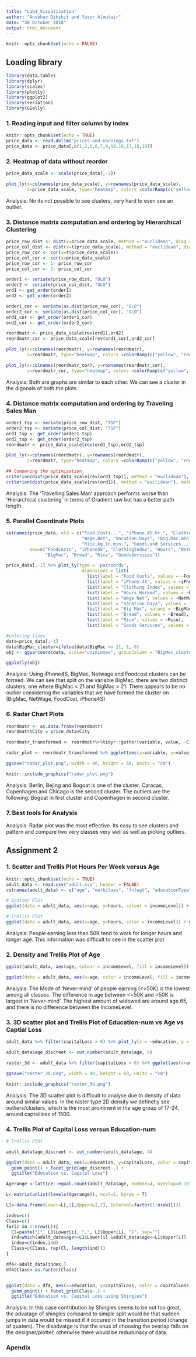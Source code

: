 ```yaml
---
title: "Lab4_Visualization"
author: "Anubhav Dikshit and Yusur Almutair"
date: "30 October 2018"
output: html_document
---
```


```r
knitr::opts_chunk$set(echo = FALSE)
```

## Loading library

```r
library(data.table)
library(dplyr)
library(scales)
library(plotly)
library(ggplot2)
library(seriation)
library(GGally)

```

### 1. Reading input and filter column by index
```r
knitr::opts_chunk$set(echo = TRUE)
price_data <- read.delim("prices-and-earnings.txt")
price_data <- price_data[,c(1,2,5,6,7,9,10,16,17,18,19)]
```

### 2. Heatmap of data without reorder
```r
price_data_scale <- scale(price_data[,-1])

plot_ly(x=colnames(price_data_scale), y=rownames(price_data_scale), 
        z=price_data_scale, type="heatmap", colors =colorRamp(c("yellow", "red"))) %>% layout(title = "Heatmap of price dataset")
```

Analysis: No its not possible to see clusters, very hard to even see an outlier.

### 3. Distance matrix computation and ordering by Hierarchical Clustering

```r

price_row_dist <- dist(x=price_data_scale, method = "euclidean", diag = TRUE)
price_col_dist <- dist(x=t(price_data_scale), method = "euclidean", diag = TRUE)
price_row_cor <- cor(x=t(price_data_scale))
price_col_cor <- cor(x=price_data_scale)
price_row_cor <- 1- price_row_cor
price_col_cor <- 1- price_col_cor

order1 <- seriate(price_row_dist, "OLO")
order2 <- seriate(price_col_dist, "OLO")
ord1 <- get_order(order1)
ord2 <- get_order(order2)

order1_cor <- seriate(as.dist(price_row_cor), "OLO")
order2_cor <- seriate(as.dist(price_col_cor), "OLO")
ord1_cor <- get_order(order1_cor)
ord2_cor <- get_order(order2_cor)

reordmatr <- price_data_scale[rev(ord1),ord2]
reordmatr_cor <- price_data_scale[rev(ord1_cor),ord2_cor]

plot_ly(x=colnames(reordmatr), y=rownames(reordmatr), 
        z=reordmatr, type="heatmap", colors =colorRamp(c("yellow", "red"))) %>% layout(title = "Heatmap of price dataset ordered using Optimal leaf ordering")

plot_ly(x=colnames(reordmatr_cor), y=rownames(reordmatr_cor), 
        z=reordmatr_cor, type="heatmap", colors =colorRamp(c("yellow", "red"))) %>% layout(title = "Heatmap of correlations of price dataset")
```

Analysis: Both are graphs are similar to each other. We can see a cluster in the digonals of both the plots.

### 4. Distance matrix computation and ordering by Traveling Sales Man
```r
order1_tsp <- seriate(price_row_dist, "TSP")
order2_tsp <- seriate(price_col_dist, "TSP")
ord1_tsp <- get_order(order1_tsp)
ord2_tsp <- get_order(order2_tsp)
reordmatr <- price_data_scale[rev(ord1_tsp),ord2_tsp]

plot_ly(x=colnames(reordmatr), y=rownames(reordmatr), 
        z=reordmatr, type="heatmap", colors =colorRamp(c("yellow", "red"))) %>% layout(title = "Heatmap of price dataset ordered using Traveling Sales Man")

## Comparing the optimization
criterion(dist(price_data_scale[rev(ord1_tsp)], method = "euclidean"), method = c("Gradient_raw", "Path_length"))
criterion(dist(price_data_scale[rev(ord1)], method = "euclidean"), method = c("Gradient_raw", "Path_length"))
```

Analysis: The 'Travelling Sales Man' approach performs worse than 'Hierarchical clustering' in terms of Gradient raw but has a better path length.

### 5. Parallel Coordinate Plots
```r

setnames(price_data, old = c("Food.Costs...", "iPhone.4S.hr.", "Clothing.Index", "Hours.Worked", 
                             "Wage.Net", "Vacation.Days", "Big.Mac.min.", "Bread.kg.in.min.", 
                             "Rice.kg.in.min.", "Goods.and.Services..."), 
         new=c("FoodCosts", "iPhone4S", "ClothingIndex", "Hours", "NetWage", "VacationDays", 
               "BigMac", "Bread", "Rice", "GoodsServices"))

price_data[,-1] %>% plot_ly(type = 'parcoords', 
                             dimensions = list(
                               list(label = "Food Costs", values = ~FoodCosts),
                               list(label = "iPhone 4S", values = ~iPhone4S),
                               list(label = "Clothing Index", values = ~ClothingIndex),
                               list(label = "Hours Worked", values = ~Hours),
                               list(label = "Wage Net", values = ~NetWage),
                               list(label = "Vacation Days", values = ~VacationDays),
                               list(label = "Big Mac", values = ~BigMac),
                               list(label = "Bread", values = ~Bread),
                               list(label = "Rice", values = ~Rice),
                               list(label = "Goods Services", values = ~GoodsServices)))

#coloring lines
data=price_data[,-1]
data$BigMac_cluster=ifelse(data$BigMac <= 21, 1, 0)
obj <- ggparcoord(data, scale="uniminmax", groupColumn = "BigMac_cluster")

ggplotly(obj)
```

Analysis: Using iPhone4S, BigMac, Netwage and Foodcost clusters can be formed. We can see that split on the variable BigMac, there are two distinct clusters, one where BigMac < 21 and BigMac > 21. There appears to be no outlier considering the variables that we have formed the cluster on (BigMac, NetWage, FoodCost, iPhone4S)

### 6. Radar Chart Plots
```r

reordmatr <- as.data.frame(reordmatr)
reordmatr$City = price_data$City

reordmatr_transformed <- reordmatr%>%tidyr::gather(variable, value, -City, factor_key=T)%>%arrange(City)

radar_plot <- reordmatr_transformed %>% ggplot(aes(x=variable, y=value, group=City)) + geom_polygon(fill="blue") + coord_polar() + theme_bw() + facet_wrap(~ City) + theme(axis.text.x = element_text(size = 5))

ggsave("radar_plot.png", width = 40, height = 60, units = "cm")
```

```r
knitr::include_graphics("radar_plot.png")
```

Analysis: Berlin, Bejing and Bogoat is one of the cluster. Caracas, Copenhagen and Chicago is the second cluster. The outliers are the following: Bogoat in first cluster and Copenhagen in second cluster.

### 7. Best tools for Analysis
Analysis: Radar plot was the most effective. Its easy to see clusters and pattern and compare two very classes very well as well as picking outliers.

## Assignment 2

### 1. Scatter and Trellis Plot Hours Per Week versus Age
```r
knitr::opts_chunk$set(echo = TRUE)
adult_data <- read.csv("adult.csv", header = FALSE)
colnames(adult_data) <- c("age", "workclass", "fnlwgt", "educationType", "education", "marital", "occupation", "relationship", "race", "sex", "capitalGain", "capitalLoss", "hours", "nativeCountry", "incomeLevel")

# Scatter Plot
ggplot(data = adult_data, aes(x=age, y=hours, colour = incomeLevel)) + geom_point() + ggtitle("Hours per Week vs. Age")

# Trellis Plot
ggplot(data = adult_data, aes(x=age, y=hours, color = incomeLevel)) + geom_point()+ facet_grid(incomeLevel~.) + ggtitle("Hours per Week vs. Age")
```

Analysis: People earning less than 50K tend to work for longer hours and longer age. This information was difficult to see in the scatter plot 

### 2. Density and Trellis Plot of Age
```r
ggplot(adult_data, aes(age, colour = incomeLevel, fill = incomeLevel)) + geom_density(alpha = 0.1) + ggtitle("Denisty Plot of Age")

ggplot(data = adult_data, aes(x=age, color = incomeLevel, fill = incomeLevel)) + geom_density(alpha = 0.1) + facet_grid(marital~.) + ggtitle("Trellis Plot of Age vs. Marital Status")
```

Analysis: The Mode of 'Never-mind' of people earning (<=50K) is the lowest among all classes. The difference in age between <=50K and >50K is largest in 'Never-mind'. The highest amount of widowed are around age 65, and there is no difference between the IncomeLevel.

### 3. 3D scatter plot and Trellis Plot of Education-num vs Age vs Captial Loss
```r
adult_data %>% filter(capitalLoss > 0) %>% plot_ly(x = ~education, y = ~age, z = ~capitalLoss) %>% add_markers() %>% layout(scene = list(xaxis = list(title = 'Education'), yaxis = list(title = 'Age'), zaxis = list(title = 'CapitalLoss')))
```

```r
adult_data$age_discreet <- cut_number(adult_data$age, 6)

raster_3d <- adult_data %>% filter(capitalLoss > 0) %>% ggplot(aes(x=education, y=capitalLoss)) + stat_density_2d(aes(fill = ..density..), geom = "raster", contour = FALSE) + facet_grid(age_discreet~.) + ggtitle("Trellis Plot of Captail Loss vs. Education")

ggsave("raster_3d.png", width = 40, height = 60, units = "cm")
```

```r
knitr::include_graphics("raster_3d.png")
```

Analysis: The 3D scatter plot is difficult to analyse due to density of data around similar values. In the raster type 2D density we definetly see outliers/clusters, which is the most prominent in the age group of 17-24, around captailloss of 1500.

### 4. Trellis Plot  of Capital Loss versus Education-num
```r
# Trellis Plot

adult_data$age_discreet <- cut_number(adult_data$age, 4)

ggplot(data = adult_data, aes(x=education, y=capitalLoss, color = capitalLoss)) + 
  geom_point() + facet_grid(age_discreet~.) + 
  ggtitle("Education vs. Capital Loss")

Agerange <-lattice::equal.count(adult_data$age, number=4, overlap=0.10) #overlap is 10% 

L<-matrix(unlist(levels(Agerange)), ncol=2, byrow = T)

L1<-data.frame(Lower=L[,1],Upper=L[,2], Interval=factor(1:nrow(L)))

index=c()
Class=c()
for(i in 1:nrow(L)){
  Cl=paste("[", L1$Lower[i], ",", L1$Upper[i], "]", sep="")
  ind=which(adult_data$age>=L1$Lower[i] &adult_data$age<=L1$Upper[i])
  index=c(index,ind)
  Class=c(Class, rep(Cl, length(ind)))
}

df4<-adult_data[index,]
df4$Class<-as.factor(Class)


ggplot(data = df4, aes(x=education, y=capitalLoss, color = capitalLoss)) + 
  geom_point() + facet_grid(Class~.) + 
  ggtitle("Education vs. Capital Loss using Shingles")
```

Analysis: In this case contribution by Shingles seems to be not too great, the advatage of shingles compared to simple split would be that sudden jumps in data would be missed if it occured in the transition period (change of quaters). The disadvatge is that the onus of choosing the overlap falls on the designer/plotter, otherwise there would be redudunacy of data.

### Apendix
```r
```